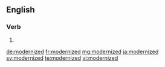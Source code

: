 ==English==

===Verb===
{{head|en|verb form}}

# {{en-past of|modernize}}

[[de:modernized]]
[[fr:modernized]]
[[mg:modernized]]
[[ja:modernized]]
[[sv:modernized]]
[[te:modernized]]
[[vi:modernized]]